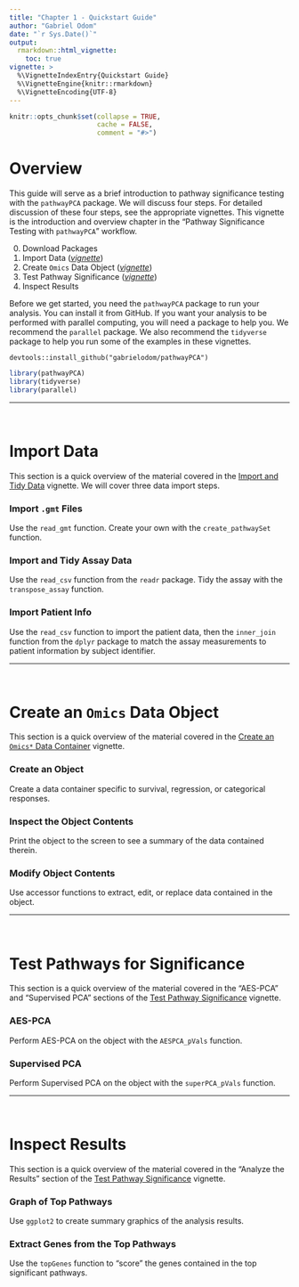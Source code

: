 ```yaml
---
title: "Chapter 1 - Quickstart Guide"
author: "Gabriel Odom"
date: "`r Sys.Date()`"
output:
  rmarkdown::html_vignette:
    toc: true
vignette: >
  %\VignetteIndexEntry{Quickstart Guide}
  %\VignetteEngine{knitr::rmarkdown}
  %\VignetteEncoding{UTF-8}
---
```


```r
knitr::opts_chunk$set(collapse = TRUE,
                      cache = FALSE,
                      comment = "#>")
```


# Overview
This guide will serve as a brief introduction to pathway significance testing with the `pathwayPCA` package. We will discuss four steps. For detailed discussion of these four steps, see the appropriate vignettes. This vignette is the introduction and overview chapter in the "Pathway Significance Testing with `pathwayPCA`" workflow. 

0. Download Packages
1. Import Data ([*vignette*](https://gabrielodom.github.io/pathwayPCA/articles/C2-Importing_Data.html))
2. Create `Omics` Data Object ([*vignette*](https://gabrielodom.github.io/pathwayPCA/articles/C3-Create_Omics_Objects.html))
3. Test Pathway Significance ([*vignette*](https://gabrielodom.github.io/pathwayPCA/articles/C4-Methods_Walkthrough.html))
4. Inspect Results

Before we get started, you need the `pathwayPCA` package to run your analysis. You can install it from GitHub. If you want your analysis to be performed with parallel computing, you will need a package to help you. We recommend the `parallel` package. We also recommend the `tidyverse` package to help you run some of the examples in these vignettes. 
```
devtools::install_github("gabrielodom/pathwayPCA")
```
```r
library(pathwayPCA)
library(tidyverse)
library(parallel)
```

*******************************************************************************

</br>


# Import Data
This section is a quick overview of the material covered in the [Import and Tidy Data](https://gabrielodom.github.io/pathwayPCA/articles/C2-Importing_Data.html) vignette. We will cover three data import steps.

### Import `.gmt` Files
Use the `read_gmt` function. Create your own with the `create_pathwaySet` function.

### Import and Tidy Assay Data
Use the `read_csv` function from the `readr` package. Tidy the assay with the `transpose_assay` function.

### Import Patient Info
Use the `read_csv` function to import the patient data, then the `inner_join` function from the `dplyr` package to match the assay measurements to patient information by subject identifier.

*******************************************************************************

</br>


# Create an `Omics` Data Object
This section is a quick overview of the material covered in the [Create an `Omics*` Data Container](https://gabrielodom.github.io/pathwayPCA/articles/C3-Create_Omics_Objects.html) vignette.

### Create an Object
Create a data container specific to survival, regression, or categorical responses.

### Inspect the Object Contents
Print the object to the screen to see a summary of the data contained therein.

### Modify Object Contents
Use accessor functions to extract, edit, or replace data contained in the object.

*******************************************************************************

</br>


# Test Pathways for Significance
This section is a quick overview of the material covered in the "AES-PCA" and "Supervised PCA" sections of the [Test Pathway Significance](https://gabrielodom.github.io/pathwayPCA/articles/C4-Methods_Walkthrough.html) vignette.


### AES-PCA
Perform AES-PCA on the object with the `AESPCA_pVals` function.

### Supervised PCA
Perform Supervised PCA on the object with the `superPCA_pVals` function.

*******************************************************************************

</br>


# Inspect Results
This section is a quick overview of the material covered in the "Analyze the Results" section of the [Test Pathway Significance](https://gabrielodom.github.io/pathwayPCA/articles/C4-Methods_Walkthrough.html) vignette.

### Graph of Top Pathways
Use `ggplot2` to create summary graphics of the analysis results.

### Extract Genes from the Top Pathways
Use the `topGenes` function to "score" the genes contained in the top significant pathways.
